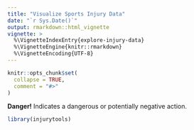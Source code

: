 ```yaml
---
title: "Visualize Sports Injury Data"
date: "`r Sys.Date()`"
output: rmarkdown::html_vignette
vignette: >
  %\VignetteIndexEntry{explore-injury-data}
  %\VignetteEngine{knitr::rmarkdown}
  %\VignetteEncoding{UTF-8}
---
```


```r
knitr::opts_chunk$set(
  collapse = TRUE,
  comment = "#>"
)
```

<div class="alert alert-danger">
  <strong>Danger!</strong> Indicates a dangerous or potentially negative action.
</div>

```r
library(injurytools)
```
